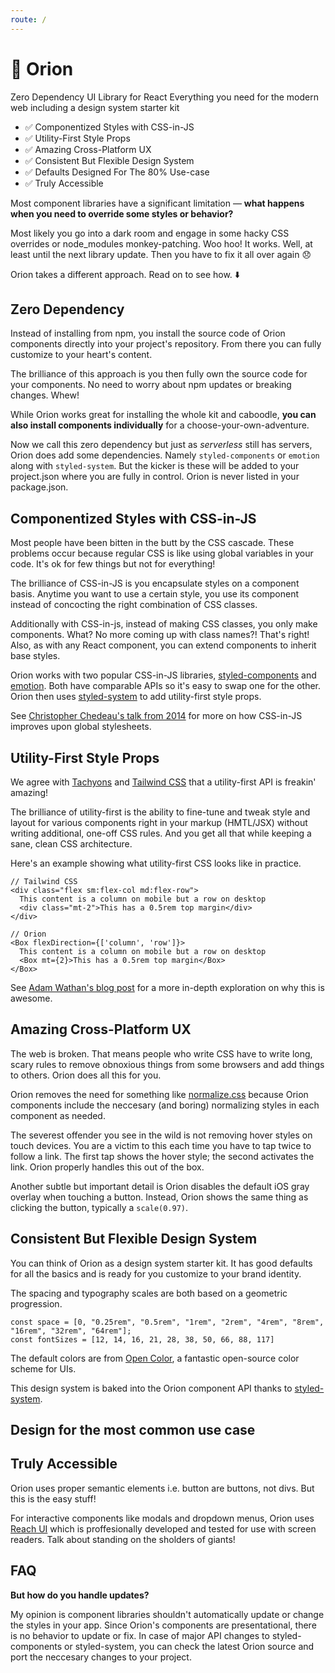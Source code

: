 ```yaml
---
route: /
---
```



# :milky_way: Orion

<Heading as="h2" fontSize={5} mt={3} mb={2}>
  Zero Dependency UI Library for React
</Heading>

<Heading as="h3" fontSize={4} fontWeight={400} mb={4}>
  Everything you need for the modern web including a design system starter kit
</Heading>

- :white_check_mark: Componentized Styles with CSS-in-JS
- :white_check_mark: Utility-First Style Props
- :white_check_mark: Amazing Cross-Platform UX
- :white_check_mark: Consistent But Flexible Design System
- :white_check_mark: Defaults Designed For The 80% Use-case
- :white_check_mark: Truly Accessible

<Box mb={4}> </Box>

Most component libraries have a significant limitation — **what happens when you need to override some styles or behavior?**

Most likely you go into a dark room and engage in some hacky CSS overrides or node_modules monkey-patching. Woo hoo! It works. Well, at least until the next library update. Then you have to fix it all over again :disappointed:

Orion takes a different approach. Read on to see how. :arrow_down:

## Zero Dependency

Instead of installing from npm, you install the source code of Orion components directly into your project's repository. From there you can fully customize to your heart's content.

The brilliance of this approach is you then fully own the source code for your components. No need to worry about npm updates or breaking changes. Whew!

While Orion works great for installing the whole kit and caboodle, **you can also install components individually** for a choose-your-own-adventure.

Now we call this zero dependency but just as _serverless_ still has servers, Orion does add some dependencies. Namely `styled-components` or `emotion` along with `styled-system`. But the kicker is these will be added to your project.json where you are fully in control. Orion is never listed in your package.json.

## Componentized Styles with CSS-in-JS

Most people have been bitten in the butt by the CSS cascade. These problems occur because regular CSS is like using global variables in your code. It's ok for few things but not for everything!

The brilliance of CSS-in-JS is you encapsulate styles on a component basis. Anytime you want to use a certain style, you use its component instead of concocting the right combination of CSS classes.

Additionally with CSS-in-js, instead of making CSS classes, you only make components. What? No more coming up with class names?! That's right! Also, as with any React component, you can extend components to inherit base styles.

Orion works with two popular CSS-in-JS libraries, [styled-components](https://styled-components.com) and [emotion](https://emotion.sh/). Both have comparable APIs so it's easy to swap one for the other. Orion then uses [styled-system](http://jxnblk.com/styled-system/) to add utility-first style props.

See [Christopher Chedeau's talk from 2014](https://vimeo.com/116209150) for more on how CSS-in-JS improves upon global stylesheets.

## Utility-First Style Props

We agree with [Tachyons](https://tachyons.io) and [Tailwind CSS](https://tailwindcss.com) that a utility-first API is freakin' amazing!

The brilliance of utility-first is the ability to fine-tune and tweak style and layout for various components right in your markup (HMTL/JSX) without writing additional, one-off CSS rules. And you get all that while keeping a sane, clean CSS architecture.

Here's an example showing what utility-first CSS looks like in practice.

```
// Tailwind CSS
<div class="flex sm:flex-col md:flex-row">
  This content is a column on mobile but a row on desktop
  <div class="mt-2">This has a 0.5rem top margin</div>
</div>

// Orion
<Box flexDirection={['column', 'row']}>
  This content is a column on mobile but a row on desktop
  <Box mt={2}>This has a 0.5rem top margin</Box>
</Box>
```

See [Adam Wathan's blog post](https://adamwathan.me/css-utility-classes-and-separation-of-concerns/) for a more in-depth exploration on why this is awesome.

## Amazing Cross-Platform UX

The web is broken. That means people who write CSS have to write long, scary rules to remove obnoxious things from some browsers and add things to others. Orion does all this for you.

Orion removes the need for something like [normalize.css](https://github.com/necolas/normalize.css) because Orion components include the neccesary (and boring) normalizing styles in each component as needed.

The severest offender you see in the wild is not removing hover styles on touch devices. You are a victim to this each time you have to tap twice to follow a link. The first tap shows the hover style; the second activates the link. Orion properly handles this out of the box.

Another subtle but important detail is Orion disables the default iOS gray overlay when touching a button. Instead, Orion shows the same thing as clicking the button, typically a `scale(0.97)`.

## Consistent But Flexible Design System

You can think of Orion as a design system starter kit. It has good defaults for all the basics and is ready for you customize to your brand identity.

The spacing and typography scales are both based on a geometric progression.

```
const space = [0, "0.25rem", "0.5rem", "1rem", "2rem", "4rem", "8rem", "16rem", "32rem", "64rem"];
const fontSizes = [12, 14, 16, 21, 28, 38, 50, 66, 88, 117]
```

The default colors are from [Open Color](https://yeun.github.io/open-color/), a fantastic open-source color scheme for UIs.

This design system is baked into the Orion component API thanks to [styled-system](http://jxnblk.com/styled-system/).

## Design for the most common use case

## Truly Accessible

Orion uses proper semantic elements i.e. button are buttons, not divs. But this is the easy stuff!

For interactive components like modals and dropdown menus, Orion uses [Reach UI](https://ui.reach.tech/) which is proffesionally developed and tested for use with screen readers. Talk about standing on the sholders of giants!

## FAQ

**But how do you handle updates?**

My opinion is component libraries shouldn't automatically update or change the styles in your app. Since Orion's components are presentational, there is no behavior to update or fix. In case of major API changes to styled-components or styled-system, you can check the latest Orion source and port the neccesary changes to your project.
